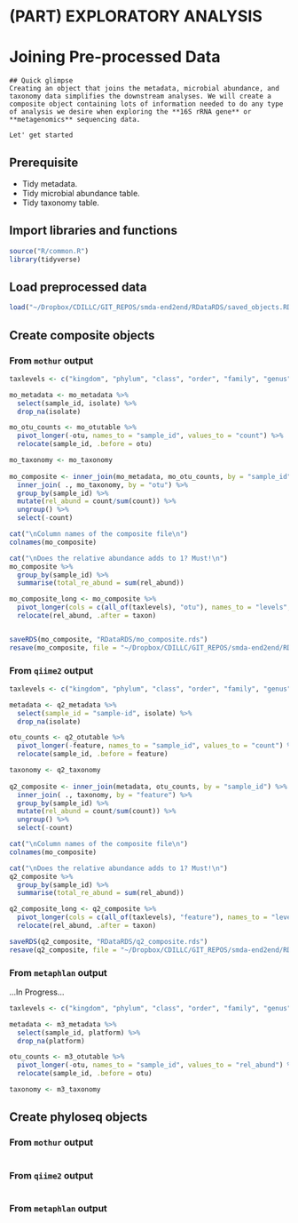 # (PART) EXPLORATORY ANALYSIS {-}

# Joining Pre-processed Data {#data-joining}

```block
## Quick glimpse
Creating an object that joins the metadata, microbial abundance, and taxonomy data simplifies the downstream analyses. We will create a composite object containing lots of information needed to do any type of analysis we desire when exploring the **16S rRNA gene** or **metagenomics** sequencing data.

Let' get started
```

## Prerequisite
- Tidy metadata.
- Tidy microbial abundance table.
- Tidy taxonomy table.

## Import libraries and functions
```r
source("R/common.R")
library(tidyverse)
```

## Load preprocessed data
```r
load("~/Dropbox/CDILLC/GIT_REPOS/smda-end2end/RDataRDS/saved_objects.RData", verbose = T)
```

## Create composite objects

### From `mothur` output
```r
taxlevels <- c("kingdom", "phylum", "class", "order", "family", "genus" )

mo_metadata <- mo_metadata %>% 
  select(sample_id, isolate) %>% 
  drop_na(isolate)

mo_otu_counts <- mo_otutable %>% 
  pivot_longer(-otu, names_to = "sample_id", values_to = "count") %>% 
  relocate(sample_id, .before = otu)

mo_taxonomy <- mo_taxonomy 
  
mo_composite <- inner_join(mo_metadata, mo_otu_counts, by = "sample_id") %>% 
  inner_join( ., mo_taxonomy, by = "otu") %>% 
  group_by(sample_id) %>% 
  mutate(rel_abund = count/sum(count)) %>% 
  ungroup() %>% 
  select(-count) 

cat("\nColumn names of the composite file\n")
colnames(mo_composite)

cat("\nDoes the relative abundance adds to 1? Must!\n")
mo_composite %>% 
  group_by(sample_id) %>% 
  summarise(total_re_abund = sum(rel_abund))

mo_composite_long <- mo_composite %>% 
  pivot_longer(cols = c(all_of(taxlevels), "otu"), names_to = "levels", values_to = "taxon") %>% 
  relocate(rel_abund, .after = taxon)


saveRDS(mo_composite, "RDataRDS/mo_composite.rds")
resave(mo_composite, file = "~/Dropbox/CDILLC/GIT_REPOS/smda-end2end/RDataRDS/saved_objects.RData")
```



### From `qiime2` output
```r
taxlevels <- c("kingdom", "phylum", "class", "order", "family", "genus" )

metadata <- q2_metadata %>% 
  select(sample_id = "sample-id", isolate) %>% 
  drop_na(isolate)

otu_counts <- q2_otutable %>% 
  pivot_longer(-feature, names_to = "sample_id", values_to = "count") %>% 
  relocate(sample_id, .before = feature)

taxonomy <- q2_taxonomy 
  
q2_composite <- inner_join(metadata, otu_counts, by = "sample_id") %>% 
  inner_join( ., taxonomy, by = "feature") %>% 
  group_by(sample_id) %>% 
  mutate(rel_abund = count/sum(count)) %>% 
  ungroup() %>% 
  select(-count) 

cat("\nColumn names of the composite file\n")
colnames(mo_composite)

cat("\nDoes the relative abundance adds to 1? Must!\n")
q2_composite %>% 
  group_by(sample_id) %>% 
  summarise(total_re_abund = sum(rel_abund))

q2_composite_long <- q2_composite %>% 
  pivot_longer(cols = c(all_of(taxlevels), "feature"), names_to = "levels", values_to = "taxon") %>% 
  relocate(rel_abund, .after = taxon)

saveRDS(q2_composite, "RDataRDS/q2_composite.rds")
resave(q2_composite, file = "~/Dropbox/CDILLC/GIT_REPOS/smda-end2end/RDataRDS/saved_objects.RData")
```


### From `metaphlan` output
...In Progress...
```r
taxlevels <- c("kingdom", "phylum", "class", "order", "family", "genus" )

metadata <- m3_metadata %>% 
  select(sample_id, platform) %>% 
  drop_na(platform)

otu_counts <- m3_otutable %>% 
  pivot_longer(-otu, names_to = "sample_id", values_to = "rel_abund") %>% 
  relocate(sample_id, .before = otu)

taxonomy <- m3_taxonomy

```

## Create phyloseq objects
### From `mothur` output
```r

```


### From `qiime2` output
```r

```


### From `metaphlan` output
```r

```


